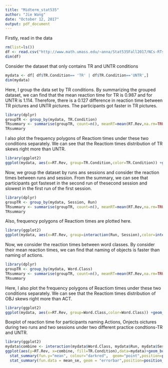 ```yaml
---
title: "Midterm_stat535"
author: "Jie Wang"
date: "October 12, 2017"
output: pdf_document
---
```


Firstly, read in the data
```r
rm(list=ls())
df <- read.csv("http://www.math.umass.edu/~anna/Stat535Fall2017/NCs-RTs-02242017.csv")
dim(df)
```

Consider the dataset that only contains TR and UNTR conditions
```r
mydata <- df[ df$TR.Condition== 'TR' | df$TR.Condition=='UNTR',]
dim(mydata)
```

Here, I group the data set by TR conditions. By summarizing the grouped dataset, we can find that the mean reaction time for TR is 0.987 and for UNTR is 1.114. Therefore, there is a 0.127 difference in reaction time between TR pictures and UNTR pictures. The participants got faster in TR pictures.
```r
library(dplyr)
groupTR <- group_by(mydata, TR.Condition)
TRsummary <- summarise(groupTR, count=n(), meanRT=mean(RT.Rev,na.rm=TRUE), sdTR=sd(RT.Rev,na.rm=TRUE), medianRT=median(RT.Rev,na.rm=TRUE), Q3rd=quantile(RT.Rev,.75,na.rm=TRUE))
TRsummary
```

I also plot the frequency polygons of Reactiom times under these two conditions separately. We can see that the Reactiom times distribution of TR skews right more than UNTR.
```r
library(ggplot2)
ggplot(mydata, aes(x=RT.Rev, group=TR.Condition,color=TR.Condition)) +geom_freqpoly()
```

Now, we group the dataset by runs ans sessions and consider the reaction times between runs and session. From the summary, we can see that participants got fasteset in the second run of thesecond session and slowest in the first run of the first session.
```r
library(dplyr)
groupTR <- group_by(mydata, Session, Run)
TRsummary <- summarise(groupTR, count=n(), meanRT=mean(RT.Rev,na.rm=TRUE), sdTR=sd(RT.Rev,na.rm=TRUE), medianRT=median(RT.Rev,na.rm=TRUE), Q3rd=quantile(RT.Rev,.75,na.rm=TRUE))
TRsummary
```
Also,  frequency polygons of Reactiom times are plotted here. 
```r
library(ggplot2)
ggplot(mydata, aes(x=RT.Rev, group=interaction(Run, Session),color=interaction(Run, Session))) +geom_freqpoly()
```

Now, we consider the reaction times between word classes. By consider their mean reaction times, we can find that naming of objects is faster than naming of actions.
```r
library(dplyr)
groupTR <- group_by(mydata, Word.Class)
TRsummary <- summarise(groupTR, count=n(), meanRT=mean(RT.Rev,na.rm=TRUE), sdTR=sd(RT.Rev,na.rm=TRUE), medianRT=median(RT.Rev,na.rm=TRUE), Q3rd=quantile(RT.Rev,.75,na.rm=TRUE))
TRsummary
```

Here, I also plot the frequency polygons of Reactiom times under these two conditions separately. We can see that the Reactiom times distribution of OBJ skews right more than ACT.
```r
library(ggplot2)
ggplot(mydata, aes(x=RT.Rev, group=Word.Class,color=Word.Class)) +geom_freqpoly()
```

Boxplot of reaction time for participants naming Actions, Onjects oictures during two runs and two sessions under two different practice condtions-TR and UNTR.
```r
library(ggplot2)
mydata$combine <- interaction(mydata$Word.Class, mydata$Run, mydata$Session )
ggplot(aes(y=RT.Rev, x=combine, fill=TR.Condition),data=mydata)+geom_boxplot()+
  stat_summary(fun.y="mean", colour="darkred",  geom="point",position=position_dodge(width=0.75), shape=18, size=2)+
  stat_summary(fun.data = mean_se, geom = "errorbar",position=position_dodge(width=0.75),width=.2)

```